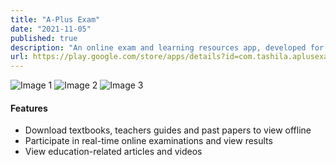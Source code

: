 ```yaml
---
title: "A-Plus Exam"
date: "2021-11-05"
published: true
description: "An online exam and learning resources app, developed for a client."
url: https://play.google.com/store/apps/details?id=com.tashila.aplusexam
---
```


<div className="flex space-x-4">
    <img src="https://i.imgur.com/9w4hBGQ.jpeg" alt="Image 1" className="w-1/3" />
    <img src="https://i.imgur.com/HEBozVn.jpeg" alt="Image 2" className="w-1/3" />
    <img src="https://i.imgur.com/KMHh3st.jpeg" alt="Image 3" className="w-1/3" />
</div>

#### Features
- Download textbooks, teachers guides and past papers to view offline
- Participate in real-time online examinations and view results
- View education-related articles and videos